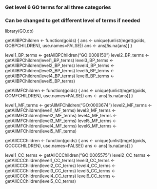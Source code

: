 ### Get level 6 GO terms for all three categories
### Can be changed to get different level of terms if needed

library(GO.db)

getAllBPChildren <- function(goids)
  {
    ans <- unique(unlist(mget(goids, GOBPCHILDREN), use.names=FALSE))
    ans <- ans[!is.na(ans)]
  }

level1_BP_terms <- getAllBPChildren("GO:0008150")
level2_BP_terms <- getAllBPChildren(level1_BP_terms)
level3_BP_terms <- getAllBPChildren(level2_BP_terms)
level4_BP_terms <- getAllBPChildren(level3_BP_terms)
level5_BP_terms <- getAllBPChildren(level4_BP_terms)
level6_BP_terms <- getAllBPChildren(level5_BP_terms)


getAllMFChildren <- function(goids)
  {
    ans <- unique(unlist(mget(goids, GOMFCHILDREN), use.names=FALSE))
    ans <- ans[!is.na(ans)]
  }

level1_MF_terms <- getAllMFChildren("GO:0003674")
level2_MF_terms <- getAllMFChildren(level1_MF_terms)
level3_MF_terms <- getAllMFChildren(level2_MF_terms)
level4_MF_terms <- getAllMFChildren(level3_MF_terms)
level5_MF_terms <- getAllMFChildren(level4_MF_terms)
level6_MF_terms <- getAllMFChildren(level5_MF_terms)


getAllCCChildren <- function(goids)
  {
    ans <- unique(unlist(mget(goids, GOCCCHILDREN), use.names=FALSE))
    ans <- ans[!is.na(ans)]
  }

level1_CC_terms <- getAllCCChildren("GO:0005575")
level2_CC_terms <- getAllCCChildren(level1_CC_terms)
level3_CC_terms <- getAllCCChildren(level2_CC_terms)
level4_CC_terms <- getAllCCChildren(level3_CC_terms)
level5_CC_terms <- getAllCCChildren(level4_CC_terms)
level6_CC_terms <- getAllCCChildren(level5_CC_terms)
